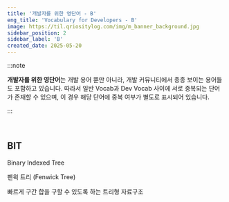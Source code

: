 ```yaml
---
title: '개발자를 위한 영단어 - B'
eng_title: 'Vocabulary for Developers - B'
image: https://til.qriositylog.com/img/m_banner_background.jpg
sidebar_position: 2
sidebar_label: 'B'
created_date: 2025-05-20
---
```


:::note

**개발자를 위한 영단어**는 개발 용어 뿐만 아니라, 개발 커뮤니티에서 종종 보이는 용어들도 포함하고 있습니다. 따라서 일반 Vocab과 Dev Vocab 사이에 서로 중복되는 단어가 존재할 수 있으며, 이 경우 해당 단어에 중복 여부가 별도로 표시되어 있습니다.

:::


<SearchBar />
<br />

## BIT

Binary Indexed Tree

펜윅 트리 (Fenwick Tree)

빠르게 구간 합을 구할 수 있도록 하는 트리형 자료구조

<br />
